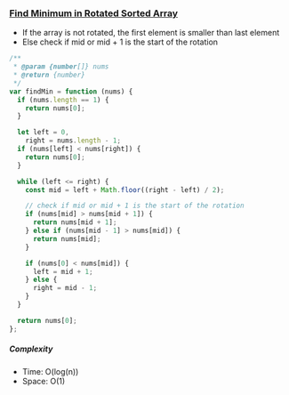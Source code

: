 ### [Find Minimum in Rotated Sorted Array](https://leetcode.com/problems/find-minimum-in-rotated-sorted-array/)

- If the array is not rotated, the first element is smaller than last element
- Else check if mid or mid + 1 is the start of the rotation

```js copy
/**
 * @param {number[]} nums
 * @return {number}
 */
var findMin = function (nums) {
  if (nums.length == 1) {
    return nums[0];
  }

  let left = 0,
    right = nums.length - 1;
  if (nums[left] < nums[right]) {
    return nums[0];
  }

  while (left <= right) {
    const mid = left + Math.floor((right - left) / 2);

    // check if mid or mid + 1 is the start of the rotation
    if (nums[mid] > nums[mid + 1]) {
      return nums[mid + 1];
    } else if (nums[mid - 1] > nums[mid]) {
      return nums[mid];
    }

    if (nums[0] < nums[mid]) {
      left = mid + 1;
    } else {
      right = mid - 1;
    }
  }

  return nums[0];
};
```

##### Complexity

- Time: O(log(n))
- Space: O(1)
